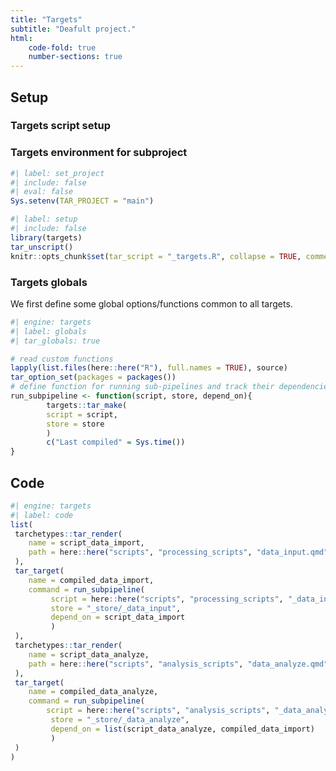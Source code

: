 ```yaml
---
title: "Targets"
subtitle: "Deafult project."
html:
    code-fold: true
    number-sections: true
---
```



## Setup

### Targets script setup

### Targets environment for subproject

```r
#| label: set_project
#| include: false
#| eval: false
Sys.setenv(TAR_PROJECT = "main")
```

```r
#| label: setup
#| include: false
library(targets)
tar_unscript()
knitr::opts_chunk$set(tar_script = "_targets.R", collapse = TRUE, comment = "#>")
```


### Targets globals

We first define some global options/functions common to all targets.

```r
#| engine: targets
#| label: globals
#| tar_globals: true

# read custom functions
lapply(list.files(here::here("R"), full.names = TRUE), source)
tar_option_set(packages = packages())
# define function for running sub-pipelines and track their dependencies
run_subpipeline <- function(script, store, depend_on){
        targets::tar_make(
        script = script,
        store = store
        )
        c("Last compiled" = Sys.time())
}
```

## Code

```r
#| engine: targets
#| label: code
list(
 tarchetypes::tar_render(
    name = script_data_import,
    path = here::here("scripts", "processing_scripts", "data_input.qmd"),
 ),
 tar_target(
    name = compiled_data_import,
    command = run_subpipeline(
         script = here::here("scripts", "processing_scripts", "_data_input.R"), 
         store = "_store/_data_input", 
         depend_on = script_data_import
         )
 ),
 tarchetypes::tar_render(
    name = script_data_analyze,
    path = here::here("scripts", "analysis_scripts", "data_analyze.qmd"),
 ),
 tar_target(
    name = compiled_data_analyze,
    command = run_subpipeline(
        script = here::here("scripts", "analysis_scripts", "_data_analyze.R"), 
         store = "_store/_data_analyze", 
         depend_on = list(script_data_analyze, compiled_data_import)
         )
 )
)
```
